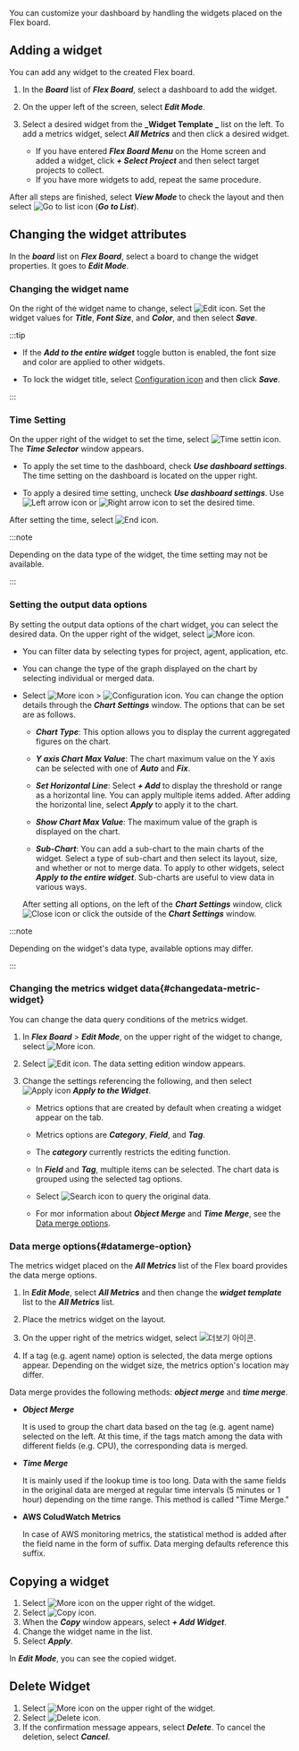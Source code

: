You can customize your dashboard by handling the widgets placed on the Flex board.

## Adding a widget

You can add any widget to the created Flex board.

1. In the **_Board_** list of **_Flex Board_**, select a dashboard to add the widget.

2. On the upper left of the screen, select **_Edit Mode_**.

3. Select a desired widget from the **_Widget Template _** list on the left. To add a metrics widget, select **_All Metrics_** and then click a desired widget.

   - If you have entered **_Flex Board Menu_** on the Home screen and added a widget, click **_+ Select Project_** and then select target projects to collect.
   - If you have more widgets to add, repeat the same procedure.

After all steps are finished, select **_View Mode_** to check the layout and then select ![Go to list icon](/img/ico-exit.svg) (**_Go to List_**).

## Changing the widget attributes

In the **_board_** list on **_Flex Board_**, select a board to change the widget properties. It goes to **_Edit Mode_**.

### Changing the widget name

On the right of the widget name to change, select ![Edit icon](/img/ico-edit.svg). Set the widget values for **_Title_**, **_Font Size_**, and **_Color_**, and then select **_Save_**.

:::tip

- If the **_Add to the entire widget_** toggle button is enabled, the font size and color are applied to other widgets.

- To lock the widget title, select [Configuration icon](/img/ico-invisible.svg) and then click **_Save_**.

:::

### Time Setting

On the upper right of the widget to set the time, select ![Time settin icon](/img/ico-time-set.svg). The **_Time Selector_** window appears.

- To apply the set time to the dashboard, check **_Use dashboard settings_**. The time setting on the dashboard is located on the upper right.

- To apply a desired time setting, uncheck **_Use dashboard settings_**. Use ![Left arrow icon](/img/left-arrow.svg) or ![Right arrow icon](/img/right-arrow.svg) to set the desired time.

After setting the time, select ![End icon](/img/ico-close.svg).

:::note

Depending on the data type of the widget, the time setting may not be available.

:::

### Setting the output data options

By setting the output data options of the chart widget, you can select the desired data. On the upper right of the widget, select ![More icon](/img/ico-more.svg).

- You can filter data by selecting types for project, agent, application, etc.

- You can change the type of the graph displayed on the chart by selecting individual or merged data.

- Select ![More icon](/img/ico-more.svg) > ![Configuration icon](/img/ico-setting.svg). You can change the option details through the **_Chart Settings_** window. The options that can be set are as follows.

  - **_Chart Type_**: This option allows you to display the current aggregated figures on the chart.

  - **_Y axis Chart Max Value_**: The chart maximum value on the Y axis can be selected with one of **_Auto_** and **_Fix_**.

  - **_Set Horizontal Line_**: Select **_+ Add_** to display the threshold or range as a horizontal line. You can apply multiple items added. After adding the horizontal line, select **_Apply_** to apply it to the chart.

  - **_Show Chart Max Value_**: The maximum value of the graph is displayed on the chart.

  - **_Sub-Chart_**: You can add a sub-chart to the main charts of the widget. Select a type of sub-chart and then select its layout, size, and whether or not to merge data. To apply to other widgets, select **_Apply to the entire widget_**. Sub-charts are useful to view data in various ways.

  After setting all options, on the left of the **_Chart Settings_** window, click ![Close icon](/img/ico-close.svg) or click the outside of the **_Chart Settings_** window.

:::note

Depending on the widget's data type, available options may differ.

:::

### Changing the metrics widget data{#changedata-metric-widget}

You can change the data query conditions of the metrics widget. 

1. In **_Flex Board_** > **_Edit Mode_**, on the upper right of the widget to change, select ![More icon](/img/ico-more.svg).

   <ImgLang img='metric-widget-data.png' desc='Changing the metrics widget data' />

2. Select ![Edit icon](/img/ico-edit-metric.svg). The data setting edition window appears.

   <ImgLang img='metric-edit-window.png' desc='Metrics widget data editing' />

3. Change the settings referencing the following, and then select ![Apply icon](/img/left-arrow.svg) **_Apply to the Widget_**.

   - Metrics options that are created by default when creating a widget appear on the tab.

   - Metrics options are **_Category_**, **_Field_**, and **_Tag_**.

   - The **_category_** currently restricts the editing function.

   - In **_Field_** and **_Tag_**, multiple items can be selected. The chart data is grouped using the selected tag options.

   - Select ![Search icon](/img/ico-btn-search.png) to query the original data.

   - For mor information about **_Object Merge_** and **_Time Merge_**, see the [Data merge options](#datamerge-option).  

### Data merge options{#datamerge-option}

The metrics widget placed on the **_All Metrics_** list of the Flex board provides the data merge options.

1. In **_Edit Mode_**, select **_All Metrics_** and then change the **_widget template_** list to the **_All Metrics_** list.

2. Place the metrics widget on the layout.

3. On the upper right of the metrics widget, select ![더보기 아이콘](/img/ico-more.svg).

4. If a tag (e.g. agent name) option is selected, the data merge options appear. Depending on the widget size, the metrics option's location may differ.

<ImgLang img='flexboard-datamerge.png' desc='Metrics widget - Data merge options' />

Data merge provides the following methods: **_object merge_** and **_time merge_**.

- **_Object Merge_**

  It is used to group the chart data based on the tag (e.g. agent name) selected on the left. At this time, if the tags match among the data with different fields (e.g. CPU), the corresponding data is merged.

- **_Time Merge_**

  It is mainly used if the lookup time is too long. Data with the same fields in the original data are merged at regular time intervals (5 minutes or 1 hour) depending on the time range. This method is called "Time Merge."

- **AWS ColudWatch Metrics**

  In case of AWS monitoring metrics, the statistical method is added after the field name in the form of suffix. Data merging defaults reference this suffix.

  <ImgLang img='flexboard-awsec2-metrics.png' desc='AWS ColudWatch Metrics' />

## Copying a widget

1. Select ![More icon](/img/ico-more.svg) on the upper right of the widget. 
2. Select ![Copy icon](/img/ico-copy.svg).
3. When the **_Copy_** window appears, select **_+ Add Widget_**.
4. Change the widget name in the list.
5. Select **_Apply_**.

In **_Edit Mode_**, you can see the copied widget.

## Delete Widget

1. Select ![More icon](/img/ico-more.svg) on the upper right of the widget. 
2. Select ![Delete icon](/img/ico-remove.svg).
3. If the confirmation message appears, select **_Delete_**. To cancel the deletion, select **_Cancel_**.
